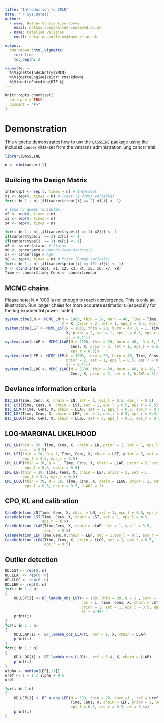 ```yaml
---
title: "Introduction to SMLN"
date: '`r Sys.Date()`'
author:
  - name: Nathan Constantine-Cooke
    email: nathan.constantine-cooke@ed.ac.uk
  - name: Catalina Vallejos
    email: catalina.vallejos@igmm.ed.ac.uk

output:
  rmarkdown::html_vignette:
    toc: true
    toc_depth: 2

vignette: >
  %\VignetteIndexEntry{SMLN}
  %\VignetteEngine{knitr::rmarkdown}
  %\VignetteEncoding{UTF-8}
---
```


```r
knitr::opts_chunk$set(
  collapse = TRUE,
  comment = "#>"
)
```

# Demonstration 

This vignette demonstrates how to use the `BASSLINE` package using the included `cancer` data-set from the veterans administration lung cancer trial. 

```r
library(BASSLINE)
``` 

```r
n <- dim(cancer)[1]
```

## Building the Design Matrix

```r
Intercept <- rep(1, times = n) # Intercept
x1 <- rep(0, times = n) # Treat (1 dummy variable) 
for(i in 1 : n) {if(cancer$treat[i] == 2) x1[i] <- 1}

# Type (3 dummy variables)
x2 <- rep(0, times = n)
x3 <- rep(0, times = n)
x4 <- rep(0, times = n)

for(i in 1 : n) {if(cancer$type[i] == 1) x2[i] <- 1 
if(cancer$type[i] == 2) x3[i] <- 1
if(cancer$type[i] == 3) x4[i] <- 1}
x5 <- cancer$status # Status 
x6 <- cancer$mfd # Months from diagnosis
x7 <- cancer$age # Age
x8 <- rep(0, times = n) # Prior (Dummy variable) 
for(i in 1 : n) {if(cancer$prior[i] == 10) x8[i] <- 1}
X <- cbind(Intercept, x1, x2, x3, x4, x5, x6, x7, x8)
Time <- cancer$time; Cens <- cancer$censor
```



## MCMC chains 

Please note: N = 1000 is not enough to reach convergence. This is only an illustration. Run longer chains for more accurate estimations (especially for the log-exponential power model).

```r
system.time(LN <- MCMC_LN(N = 1000, thin = 20, burn = 40, Time = Time, Cens = Cens,
                          X = X, prior = 2, set = 1, eps_l = 0.5, eps_r = 0.5))
system.time(LST <- MCMC_LST(N = 1000, thin = 20, burn = 40 ,Q = 1, Time, Cens,
                            X, prior = 2, set = 1, eps_l = 0.5, eps_r = 0.5,
                            ar = 0.44))
system.time(LLAP <- MCMC_LLAP(N = 1000, thin = 20, burn = 40,  Q = 1, Time,
                              Cens, X, prior = 2, set = 1, eps_l = 0.5,
                              eps_r = 0.5))
system.time(LEP <- MCMC_LEP(N = 1000, thin = 20, burn = 40, Time, Cens, X,
                            prior = 2, set = 1, eps_l = 0.5, eps_r = 0.5,
                            ar = 0.44))
system.time(LLOG <- MCMC_LLOG(N = 1000, thin = 20, burn = 40, Q = 10, Time,
                              Cens, X, prior = 2, set = 1, N.AKS = 3))
```


## Deviance information criteria 
```r
DIC_LN(Time, Cens, X, chain = LN, set = 1, eps_l = 0.5, eps_r = 0.5)
DIC_LST(Time, Cens, X, chain = LST, set = 1, eps_l = 0.5, eps_r = 0.5)
DIC_LLAP(Time, Cens, X, chain = LLAP, set = 1, eps_l = 0.5, eps_r = 0.5)
DIC_LEP(Time, Cens, X, chain = LEP, set = 1, eps_l = 0.5, eps_r = 0.5)
DIC_LLOG(Time, Cens, X, chain = LLOG, set = 1, eps_l = 0.5, eps_r = 0.5)
```

## LOG-MARGINAL LIKELIHOOD
```r
LML_LN(thin = 20, Time, Cens, X, chain = LN, prior = 2, set = 1, eps_l = 0.5,
       eps_r = 0.5) 
LML_LST(thin = 20, Q = 1, Time, Cens, X, chain = LST, prior = 2, set = 1,
        eps_l = 0.5, eps_r = 0.5) 
LML_LLAP(thin = 20, Q = 1, Time, Cens, X, chain = LLAP, prior = 2, set = 1,
         eps_l = 0.5, eps_r = 0.5) 
LML_LEP(thin = 20, Time, Cens, X, chain = LEP, prior = 2, set = 1,
        eps_l = 0.5, eps_r = 0.5) 
LML_LLOG(thin = 20, Q = 10, Time, Cens, X, chain = LLOG, prior = 2, set = 1,
         eps_l = 0.5, eps_r = 0.5, N.AKS = 3) 
```


## CPO, KL and calibration 
```r
CaseDeletion_LN(Time, Cens, X, chain = LN, set = 1, eps_l = 0.5, eps_r = 0.5)
CaseDeletion_LST(Time, Cens, X, chain = LST, set = 1, eps_l = 0.5,
                 eps_r = 0.5)
CaseDeletion_LLAP(Time,Cens, X, chain = LLAP, set = 1, eps_l = 0.5,
                  eps_r = 0.5)
CaseDeletion_LEP(Time,Cens,X,chain = LEP, set = 1,eps_l = 0.5, eps_r = 0.5)
CaseDeletion_LLOG(Time, Cens, X, chain = LLOG, set = 1, eps_l = 0.5,
                  eps_r = 0.5)
```


## Outlier detection
```r
OD.LST <- rep(0, n)
OD.LLAP <- rep(0, n)
OD.LLOG <- rep(0, n) 
OD.LEP <- rep(0, n)
for(i in 1 : n)
{
	OD.LST[i] <- BF_lambda_obs_LST(N = 100, thin = 20, Q = 1 , burn = 1, ref = 1,
	                               obs = i, Time, Cens, X, chain = LST, 
	                               prior = 2, set = 1, eps_l = 0.5, eps_r = 0.5,
	                               ar = 0.44)
	print(i)
}
for(i in 1 : n)
{
	OD.LLAP[i] <- BF_lambda_obs_LLAP(i, ref = 1, X, chain = LLAP)
	print(i)
}
for(i in 1 : n)
{
	OD.LLOG[i] <- BF_lambda_obs_LLOG(i, ref = 0.4, X, chain = LLAP)
	print(i)
}
alpha <- median(LEP[,11])
uref <- 1 + 1 / alpha + 0.6
uref

for(i in 1:n)
{
	OD.LEP[i] < -BF_u_obs_LEP(N = 100, thin = 20, burn =1 , ref = uref, obs = i,
	                          Time, Cens, X, chain = LEP, prior = 2, set = 1,
	                          eps_l = 0.5, eps_r = 0.5, ar = 0.44)
	print(i)
}
```
